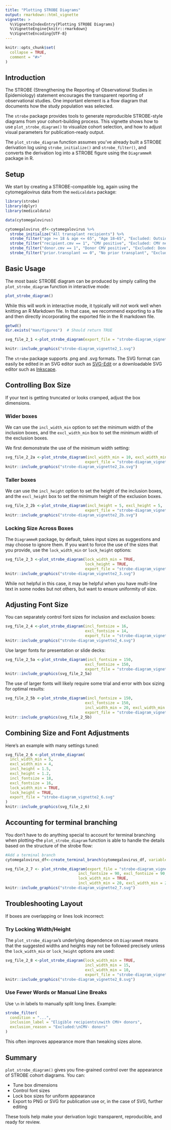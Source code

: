 ```yaml
---
title: "Plotting STROBE Diagrams"
output: rmarkdown::html_vignette
vignette: >
  %\VignetteIndexEntry{Plotting STROBE Diagrams}
  %\VignetteEngine{knitr::rmarkdown}
  %\VignetteEncoding{UTF-8}
---
```


```r
knitr::opts_chunk$set(
  collapse = TRUE,
  comment = "#>"
)
```

## Introduction

The STROBE (Strengthening the Reporting of Observational Studies in Epidemiology) statement encourages the transparent reporting of observational studies. One important element is a flow diagram that documents how the study population was selected.

The `strobe` package provides tools to generate reproducible STROBE-style diagrams from your cohort-building process. This vignette shows how to use `plot_strobe_diagram()` to visualize cohort selection, and how to adjust visual parameters for publication-ready output.

The `plot_strobe_diagram` function assumes you’ve already built a STROBE derivation log using `strobe_initialize()` and `strobe_filter()`, and converts the derivation log into a STROBE figure using the `DiagrammeR` package in R.

## Setup
We start by creating a STROBE-compatible log, again using the cytomegalovirus data from the `medicaldata` package:
```r
library(strobe)
library(dplyr)
library(medicaldata)

data(cytomegalovirus)

cytomegalovirus_df<-cytomegalovirus %>%
  strobe_initialize("All transplant recipients") %>%
  strobe_filter("age >= 18 & age <= 65", "Age 18–65", "Excluded: Outside 18–65") %>%
  strobe_filter("recipient.cmv == 1", "CMV positive", "Excluded: CMV negative") %>%
  strobe_filter("donor.cmv == 1", "Donor CMV positive", "Excluded: Donor CMV negative") %>%
  strobe_filter("prior.transplant == 0", "No prior transplant", "Excluded: Prior transplant")
```

## Basic Usage

The most basic STROBE diagram can be produced by simply calling the `plot_strobe_diagram` function in interactive mode: 

```r
plot_strobe_diagram()
```

While this will work in interactive mode, it typically will *not* work well when knitting an R Markdown file.  In that case, we recommend exporting to a file and then directly incorporating the exported file in the R markdown file.

```r
getwd()
dir.exists("man/figures")  # Should return TRUE

svg_file_2_1 <-plot_strobe_diagram(export_file = "strobe-diagram_vignette2_1.svg")

knitr::include_graphics("strobe-diagram_vignette2_1.svg")

```

The `strobe` package supports .png and .svg formats. The SVG format can easily be edited in an SVG editor such as [SVG-Edit](https://svgedit.netlify.app/editor/index.html) or a downloadable SVG editor such as [Inkscape](https://inkscape.org/release/).


## Controlling Box Size

If your text is getting truncated or looks cramped, adjust the box dimensions.

### Wider boxes

We can use the `incl_width_min` option to set the minimum width of the inclusion boxes, and the `excl_width_min` box to set the minimum width of the exclusion boxes.  

We first demonstrate the use of the minimum width setting:
```r
svg_file_2_2a <-plot_strobe_diagram(incl_width_min = 10, excl_width_min = 10, 
                                   export_file = "strobe-diagram_vignette2_2a.svg")
knitr::include_graphics("strobe-diagram_vignette2_2a.svg")

```

### Taller boxes

We can use the `incl_height` option to set the height of the inclusion boxes, and the `excl_height` box to set the minimum height of the exclusion boxes.  

```r
svg_file_2_2b <-plot_strobe_diagram(incl_height = 5, excl_height = 5, 
                                   export_file = "strobe-diagram_vignette2_2b.svg")
knitr::include_graphics("strobe-diagram_vignette2_2b.svg")

```


### Locking Size Across Boxes

The `DiagrammeR` package, by default, takes input sizes as suggestions and may choose to ignore them.  If you want to force the use of the sizes that you provide, use the `lock_width_min` or `lock_height` options:

```r
svg_file_2_3 <-plot_strobe_diagram(lock_width_min = TRUE, 
                                   lock_height = TRUE, 
                                   export_file = "strobe-diagram_vignette2_3.svg")
knitr::include_graphics("strobe-diagram_vignette2_3.svg")

```

While not helpful in this case, it may be helpful when you have multi-line text in some nodes but not others, but want to ensure uniformity of size.

## Adjusting Font Size

You can separately control font sizes for inclusion and exclusion boxes:

```r
svg_file_2_4 <-plot_strobe_diagram(incl_fontsize = 16, 
                                   excl_fontsize = 14, 
                                   export_file = "strobe-diagram_vignette2_4.svg")
knitr::include_graphics("strobe-diagram_vignette2_4.svg")

```

Use larger fonts for presentation or slide decks:

```r
svg_file_2_5a <-plot_strobe_diagram(incl_fontsize = 150, 
                                   excl_fontsize = 150, 
                                   export_file = "strobe-diagram_vignette2_5a.svg")
knitr::include_graphics(svg_file_2_5a)

```


The use of larger fonts will likely require some trial and error with box sizing for optimal results:
```r
svg_file_2_5b <-plot_strobe_diagram(incl_fontsize = 150, 
                                   excl_fontsize = 150,
                                   incl_width_min = 20, excl_width_min = 30, 
                                   export_file = "strobe-diagram_vignette2_5b.svg")
knitr::include_graphics(svg_file_2_5b)

```



## Combining Size and Font Adjustments

Here’s an example with many settings tuned:

```r
svg_file_2_6 <-plot_strobe_diagram(
  incl_width_min = 5,
  excl_width_min = 4,
  incl_height = 1.5,
  excl_height = 1.2,
  incl_fontsize = 18,
  excl_fontsize = 16,
  lock_width_min = TRUE,
  lock_height = TRUE,
  export_file = "strobe-diagram_vignette2_6.svg"
)
knitr::include_graphics(svg_file_2_6)

```

## Accounting for terminal branching

You don't have to do anything special to account for terminal branching when plotting--the `plot_strobe_diagram` function is able to handle the details based on the structure of the strobe flow:

```r

#Add a terminal branch
cytomegalovirus_df<-create_terminal_branch(cytomegalovirus_df, variable = "cgvhd", label_prefix="CGVHD value:")

svg_file_2_7 <- plot_strobe_diagram(export_file = "strobe-diagram_vignette2_7.svg", 
                                incl_fontsize = 90, excl_fontsize = 90, 
                                lock_width_min = TRUE, 
                                incl_width_min = 20, excl_width_min = 20)
knitr::include_graphics("strobe-diagram_vignette2_7.svg")


```

## Troubleshooting Layout

If boxes are overlapping or lines look incorrect:

### Try Locking Width/Height
The `plot_strobe_diagram`'s underlying dependence on `DiagrammeR` means that the suggested widths and heights may not be followed precisely unless the `lock_width_min` or `lock_height` options are used:

```r
svg_file_2_8 <-plot_strobe_diagram(lock_width_min = TRUE,
                                   incl_width_min = 15,
                                   excl_width_min = 10,
                                   export_file = "strobe-diagram_vignette2_8.svg")
knitr::include_graphics("strobe-diagram_vignette2_8.svg")
```

### Use Fewer Words or Manual Line Breaks

Use `\n` in labels to manually split long lines. Example:

```r
strobe_filter(
  condition = "...",
  inclusion_label = "Eligible recipients\nwith CMV+ donors",
  exclusion_reason = "Excluded:\nCMV- donors"
)
```

This often improves appearance more than tweaking sizes alone.

## Summary

`plot_strobe_diagram()` gives you fine-grained control over the appearance of STROBE cohort diagrams. You can:

- Tune box dimensions
- Control font sizes
- Lock box sizes for uniform appearance
- Export to PNG or SVG for publication use or, in the case of SVG, further editing

These tools help make your derivation logic transparent, reproducible, and ready for review.
